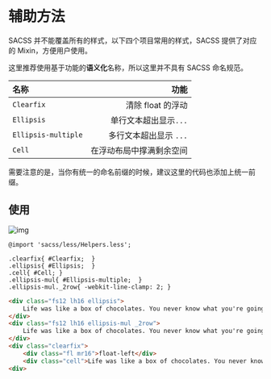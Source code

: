 # 辅助方法

SACSS 并不能覆盖所有的样式，以下四个项目常用的样式，SACSS 提供了对应的 Mixin，方便用户使用。

这里推荐使用基于功能的**语义化**名称，所以这里并不具有 SACSS 命名规范。

|名称|功能|
|:----|----:|
|`Clearfix`| 清除 float 的浮动 |
|`Ellipsis`| 单行文本超出显示`...` |
|`Ellipsis-multiple`| 多行文本超出显示 `...` |
|`Cell`|在浮动布局中撑满剩余空间|

需要注意的是，当你有统一的命名前缀的时候，建议这里的代码也添加上统一前缀。

## 使用

![img](/img/demo.png)

``` less
@import 'sacss/less/Helpers.less';

.clearfix{ #Clearfix;  }
.ellipsis{ #Ellipsis;  }
.cell{ #Cell; }
.ellipsis-mul{ #Ellipsis-multiple;  }
.ellipsis-mul._2row{ -webkit-line-clamp: 2; }
```

``` html
<div class="fs12 lh16 ellipsis">
    Life was like a box of chocolates. You never know what you're going to get.
</div>
<div class="fs12 lh16 ellipsis-mul _2row">
    Life was like a box of chocolates. You never know what you're going to get.
</div>
<div class="clearfix">
    <div class="fl mr16">float-left</div>
    <div class="cell">Life was like a box of chocolates. You never know what you're going to get.</div>
<div>
```
